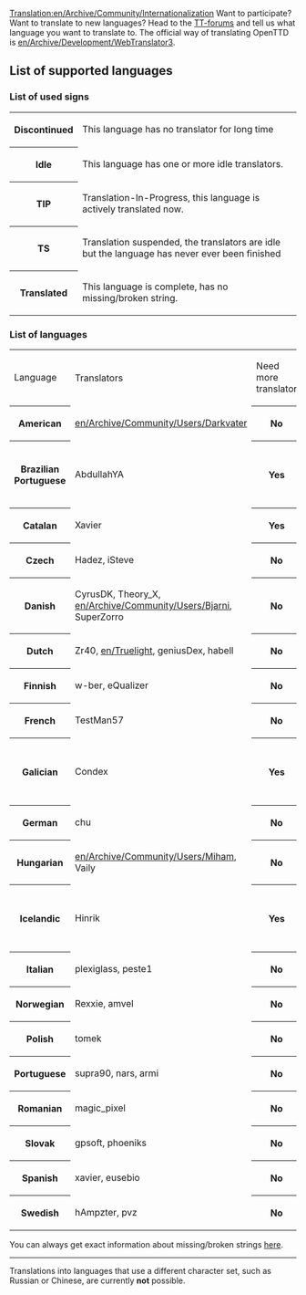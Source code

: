 [[Translation:en/Archive/Community/Internationalization]]
Want to participate? Want to translate to new languages? Head to the [http://www.tt-forums.net/viewtopic.php?t=7924 TT-forums] and tell us what language you want to translate to. The official way of translating OpenTTD is [[en/Archive/Development/WebTranslator3]].

==List of supported languages==

===List of used signs===
<table>
<tr><th class="unclaimed">Discontinued<td>This language has no translator for long time</td></tr>
<tr><th class="claimed">Idle<td>This language has one or more idle translators.</td></tr>
<tr><th class="wip">TIP<td>Translation-In-Progress, this language is actively translated now.</td></tr>
<tr><th class="converted">TS</th><td>Translation suspended, the translators are idle but the language has never ever been finished</td></tr>
<tr><th class="checked2">Translated<td>This language is complete, has no missing/broken string.</td></tr>
</table>

===List of languages===
<table>
<tr><td>Language</td><td>Translators</td><td>Need more translator</td><td>Comment</td></tr>
<tr><th class="checked2">American</th><td>[[en/Archive/Community/Users/Darkvater]]</td><th class="claimed">No</th><td>-</td></tr>
<tr><th class="converted">Brazilian Portuguese</th><td>AbdullahYA</td><th class="checked2">Yes</th><td>Missing ??, broken ?? strings</td></tr>
<tr><th class="checked2">Catalan</th><td>Xavier</td><th class="checked2">Yes</th><td>-</td></tr>
<tr><th class="checked2">Czech</th><td>Hadez, iSteve</td><th class="claimed">No</th><td>-</td></tr>
<tr><th class="checked2">Danish</th><td>CyrusDK, Theory_X, [[en/Archive/Community/Users/Bjarni]], SuperZorro</td><th class="claimed">No</th><td>-</td></tr>
<tr><th class="checked2">Dutch</th><td>Zr40, [[en/Truelight]], geniusDex, habell</td><th class="claimed">No</th><td>-</td></tr>
<tr><th class="checked2">Finnish</th><td>w-ber, eQualizer</td><th class="claimed">No</th><td>-</td></tr>
<tr><th class="checked2">French</th><td>TestMan57</td><th class="claimed">No</th><td>-</td></tr>
<tr><th class="claimed">Galician</th><td>Condex</td><th class="checked2">Yes</th><td>Missing 100, broken 2 strings</td></tr>
<tr><th class="checked2">German</th><td>chu</td><th class="claimed">No</th><td>-</td></tr>
<tr><th class="checked2">Hungarian</th><td>[[en/Archive/Community/Users/Miham]], Vaily</td><th class="claimed">No</th><td>-</td></tr>
<tr><th class="converted">Icelandic</th><td>Hinrik</td><th class="checked2">Yes</th><td>Missing 1373, broken 7 strings</td></tr>
<tr><th class="checked2">Italian</th><td>plexiglass, peste1</td><th class="claimed">No</th><td>-</td></tr>
<tr><th class="checked2">Norwegian</th><td>Rexxie, amvel</td><th class="claimed">No</th><td>-</td></tr>
<tr><th class="checked2">Polish</th><td>tomek</td><th class="claimed">No</th><td>-</td></tr>
<tr><th class="checked2">Portuguese</th><td>supra90, nars, armi</td><th class="claimed">No</th><td>-</td></tr>
<tr><th class="checked2">Romanian</th><td>magic_pixel</td><th class="claimed">No</th><td>-</td></tr>
<tr><th class="checked2">Slovak</th><td>gpsoft, phoeniks</td><th class="claimed">No</th><td>-</td></tr>
<tr><th class="checked2">Spanish</th><td>xavier, eusebio</td><th class="claimed">No</th><td>-</td></tr>
<tr><th class="checked2">Swedish</th><td>hAmpzter, pvz</td><th class="claimed">No</th><td>-</td></tr>
</table>

You can always get exact information about missing/broken strings [http://translator.openttd.org/checklangfiles.php here].

----


Translations into languages that use a different character set, such as Russian or Chinese, are currently '''not''' possible.